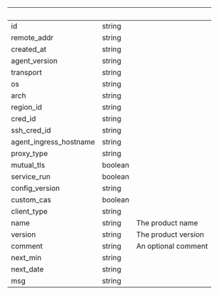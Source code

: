 | &nbsp;                 | &nbsp;  | &nbsp;              |
| ---------------------- | ------- | ------------------- |
| id                     | string  |                     |
| remote_addr            | string  |                     |
| created_at             | string  |                     |
| agent_version          | string  |                     |
| transport              | string  |                     |
| os                     | string  |                     |
| arch                   | string  |                     |
| region_id              | string  |                     |
| cred_id                | string  |                     |
| ssh_cred_id            | string  |                     |
| agent_ingress_hostname | string  |                     |
| proxy_type             | string  |                     |
| mutual_tls             | boolean |                     |
| service_run            | boolean |                     |
| config_version         | string  |                     |
| custom_cas             | boolean |                     |
| client_type            | string  |                     |
| name                   | string  | The product name    |
| version                | string  | The product version |
| comment                | string  | An optional comment |
| next_min               | string  |                     |
| next_date              | string  |                     |
| msg                    | string  |                     |
